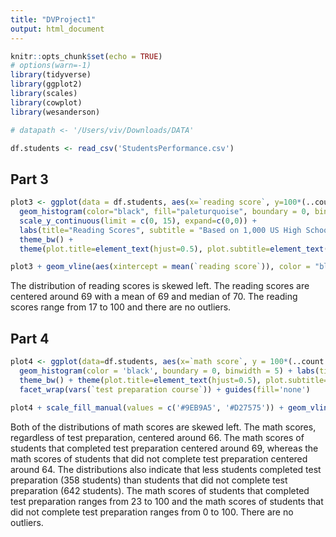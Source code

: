 ```yaml
---
title: "DVProject1"
output: html_document
---
```


```r
knitr::opts_chunk$set(echo = TRUE)
# options(warn=-1)
library(tidyverse)
library(ggplot2)
library(scales)
library(cowplot)
library(wesanderson)

# datapath <- '/Users/viv/Downloads/DATA'
```  

```r
df.students <- read_csv('StudentsPerformance.csv')
```


## Part 3

```r
plot3 <- ggplot(data = df.students, aes(x=`reading score`, y=100*(..count../sum(..count..)))) +
  geom_histogram(color="black", fill="paleturquoise", boundary = 0, binwidth = 5)  +
  scale_y_continuous(limit = c(0, 15), expand=c(0,0)) +
  labs(title="Reading Scores", subtitle = "Based on 1,000 US High School Students", x="Score", y="Percent (%)", caption = "Data From Kaggle: Student Performance")  +
  theme_bw() +
  theme(plot.title=element_text(hjust=0.5), plot.subtitle=element_text(hjust=0.5))

plot3 + geom_vline(aes(xintercept = mean(`reading score`)), color = "black", linetype = "dashed", size = 0.8)
```

The distribution of reading scores is skewed left. The reading scores are centered around 69 with a mean of 69 and median of 70. The reading scores range from 17 to 100 and there are no outliers.


## Part 4

```r
plot4 <- ggplot(data=df.students, aes(x=`math score`, y = 100*(..count../sum(..count..)), fill=`test preparation course`)) +
  geom_histogram(color = 'black', boundary = 0, binwidth = 5) + labs(title="Math Scores by Test Preparation", subtitle = "Based on 1,000 US High School Students", x="Score", y="Percent (%)", caption = "Data From Kaggle: Student Performance")  + scale_y_continuous(limit = c(0, 10), expand=c(0,0)) + 
  theme_bw() + theme(plot.title=element_text(hjust=0.5), plot.subtitle=element_text(hjust=0.5)) +
  facet_wrap(vars(`test preparation course`)) + guides(fill='none') 

plot4 + scale_fill_manual(values = c('#9EB9A5', '#D27575')) + geom_vline(aes(xintercept = mean(`math score`)), color = "black", linetype = "dashed", size = 0.5)
```

Both of the distributions of math scores are skewed left. The math scores, regardless of test preparation, centered around 66. The math scores of students that completed test preparation centered around 69, whereas the math scores of students that did not complete test preparation centered around 64. The distributions also indicate that less students completed test preparation (358 students) than students that did not complete test preparation (642 students). The math scores of students that completed test preparation ranges from 23 to 100 and the math scores of students that did not complete test preparation ranges from 0 to 100. There are no outliers.

